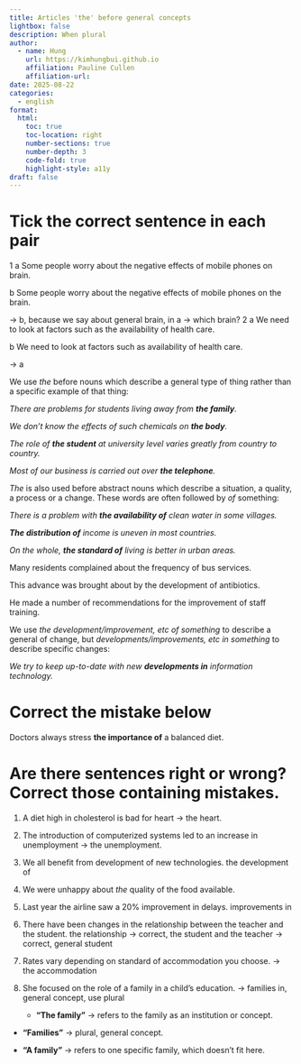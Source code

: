 ```yaml
---
title: Articles 'the' before general concepts
lightbox: false
description: When plural
author:
  - name: Hung
    url: https://kimhungbui.github.io
    affiliation: Pauline Cullen
    affiliation-url:
date: 2025-08-22
categories:
  - english
format:
  html:
    toc: true
    toc-location: right
    number-sections: true
    number-depth: 3
    code-fold: true
    highlight-style: a11y
draft: false
---
```

# Tick the correct sentence in each pair

1 a Some people worry about the negative effects of mobile phones on brain.

b Some people worry about the negative effects of mobile phones on the brain.

-> b, because we say about general brain, in a -> which brain?
2 a We need to look at factors such as the availability of health care.

b We need to look at factors such as availability of health care.

-> a

We use _the_ before nouns which describe a general type of thing rather than a specific example of that thing:

_There are problems for students living away from __the family__._

_We don't know the effects of such chemicals on __the body__._

_The role of __the student__ at university level varies greatly from country to country._

_Most of our business is carried out over __the telephone__._

_The_ is also used before abstract nouns which describe a situation, a quality, a process or a change. These words are often followed by _of_ something:

_There is a problem with __the availability of__ clean water in some villages._

___The distribution of__ income is uneven in most countries._

_On the whole, __the standard of__ living is better in urban areas._

Many residents complained about the frequency of bus services.

This advance was brought about by the development of antibiotics.

He made a number of recommendations for the improvement of staff training.

We use _the development/improvement, etc of something_  to describe a general of change, but _developments/improvements, etc in something_ to describe specific changes:

_We try to keep up-to-date with new __developments in__ information technology._

# Correct the mistake below

Doctors always stress __the importance of__ a balanced diet.

# Are there sentences right or wrong? Correct those containing mistakes.

1. A diet high in cholesterol is bad for heart -> the heart.
2. The introduction of computerized systems led to an increase in unemployment -> the unemployment.
3. We all benefit from development of new technologies. the development of
4. We were unhappy about _the_ quality of the food available.
5. Last year the airline saw a 20% improvement in delays. improvements in
6. There have been changes in the relationship between the teacher and the student. the relationship -> correct, the student and the teacher -> correct, general student
7. Rates vary depending on standard of accommodation you choose. -> the accommodation
8. She focused on the role of a family in a child's education. -> families in, general concept, use plural
   
   - **“The family”** → refers to the family as an institution or concept.
    
- **“Families”** → plural, general concept.
    
- **“A family”** → refers to one specific family, which doesn’t fit here.